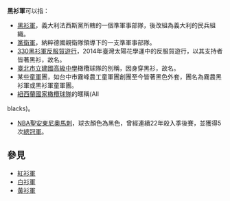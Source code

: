 '''黑衫軍'''可以指：
*[[黑衫軍|黑衫軍]]，義大利法西斯黨所轄的一個準軍事部隊，後改組為義大利的民兵組織。
*[[黨衛軍|黨衛軍]]，納粹德國親衛隊領導下的一支準軍事部隊。
*[[330反服貿遊行|330黑衫軍反服貿遊行]]，2014年臺灣太陽花學運中的反服貿遊行，以其支持者皆著黑衫，故名。
*[[臺北市立建國高級中學|臺北市立建國高級中學]]橄欖球隊的別稱，因身穿黑衫，故名。
*某些[[童軍|童軍]]團，如台中市霧峰農工童軍團創團至今皆著黑色外套，團名為霧農黑衫軍或黑衫軍童軍團。
*[[紐西蘭國家橄欖球隊|紐西蘭國家橄欖球隊]]的暱稱(All 
blacks)。
*[[NBA|NBA]][[聖安東尼奧馬刺|聖安東尼奧馬刺]]，球衣顏色為黑色，曾經連續22年殺入季後賽，並獲得5次[[總冠軍|總冠軍]]。

==參見==
*[[紅衫軍|紅衫軍]]
*[[白衫軍|白衫軍]]
*[[黃衫軍|黃衫軍]]

{{disambig|Cat=組織機構消歧義}}